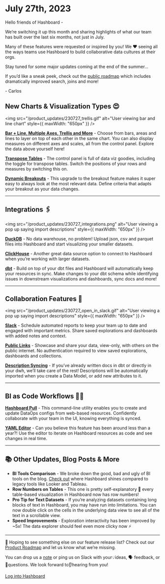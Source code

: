 # July 27th, 2023

Hello friends of Hashboard -

We’re switching it up this month and sharing highlights of what our team has built over the last six months, not just in July.

Many of these features were requested or inspired by you! We ❤️ seeing all the ways teams use Hashboard to build collaborative data cultures at their orgs.

Stay tuned for some major updates coming at the end of the summer…

If you’d like a sneak peek, check out the [public roadmap](/product-roadmap) which includes dramatically improved search, joins and more!

\- Carlos

## New Charts & Visualization Types 😍

<img
  src="/product_updates/230727_trellis.gif"
  alt="User viewing bar and line chart"
  style={{ maxWidth: "650px" }}
/>

**[Bar + Line, Multiple Axes, Trellis and More](https://docs.hashboard.com/changelog/2023_06_30#bar--line-charts-and-more)** - Choose from bars, areas and lines to layer on top of each other in the same chart. You can also display measures on different axes and scales, all from the control panel. Explore the data above yourself here!

**[Transpose Tables](https://docs.hashboard.com/changelog/2023_04_20#transpose-tables)** - The control panel is full of data viz goodies, including the toggle for transpose tables. Switch the positions of your rows and measures by switching this on.

**[Dynamic Breakouts](https://docs.hashboard.com/docs/visualizing-data/breakout#dynamic-breakouts)** - This upgrade to the breakout feature makes it super easy to always look at the most relevant data. Define criteria that adapts your breakout as your data changes.

---

## Integrations 🖇️

<img
  src="/product_updates/230727_integrations.png"
  alt="User viewing a pop up saying import descriptions"
  style={{ maxWidth: "650px" }}
/>

**[DuckDB](https://docs.hashboard.com/docs/database-connections/duckdb)** - No data warehouse, no problem! Upload json, csv and parquet files into Hashboard and start visualizing your smaller datasets.

**[ClickHouse](https://docs.hashboard.com/docs/database-connections/clickhouse)** - Another great data source option to connect to Hashboard when you’re working with larger datasets.

**[dbt](https://docs.hashboard.com/docs/data-ops/dbt-integration)** - Build on top of your dbt files and Hashboard will automatically keep your resources in sync. Make changes to your dbt schema while identifying issues in downstream visualizations and dashboards, sync docs and more!

---

## Collaboration Features 🤝

<img
  src="/product_updates/230727_open_in_slack.gif"
  alt="User viewing a pop up saying import descriptions"
  style={{ maxWidth: "650px" }}
/>

**[Slack](https://docs.hashboard.com/docs/sharing-data-externally/slack-integration)** - Schedule automated reports to keep your team up to date and engaged with important metrics. Share saved explorations and dashboards with added notes and context.

**[Public Links](https://docs.hashboard.com/docs/sharing-data-externally/public-links)** - Showcase and share your data, view-only, with others on the public internet. No authentication required to view saved explorations, dashboards and collections.

**[Description Syncing](https://docs.hashboard.com/docs/data-modeling/description-syncing)** - If you’ve already written docs in dbt or directly in your dwh, we’ll take care of the rest! Descriptions will be automatically imported when you create a Data Model, or add new attributes to it.

---

## BI as Code Workflows 👩‍💻

**[Hashboard Pull](https://docs.hashboard.com/docs/data-ops/cli#hashboard-pull)** - This command-line utility enables you to create and update DataOps configs from web-based resources. Confidently collaborate with your team in the UI, knowing everything is synced.

**[YAML Editor](https://docs.hashboard.com/docs/data-ops/yaml-editor)** - Can you believe this feature has been around less than a year?! Use the editor to iterate on Hashboard resources as code and see changes in real time.

---

## 📚 Other Updates, Blog Posts & More

- **BI Tools Comparison** - We broke down the good, bad and ugly of BI tools on the blog. [Check out](https://hashboard.com/blog-posts/the-right-bi-tool-to-grow-a-data-driven-culture-comparing-glean-looker-metabase-and-tableau) where Hashboard shines compared to legacy tools like Looker and Tableau.
- **Row Numbers on Tables** - This one is pretty self-explanatory 🙂 every table-based visualization in Hashboard now has row numbers!
- **Pro Tip for Text Datasets** - If you’re analyzing datasets containing long blocks of text in Hashboard, you may have run into limitations. You can now double click on the cells in the underlying data view to see all of the text in a scrollable view.
- **Speed Improvements** - Exploration interactivity has been improved by ~5x! The data explorer should feel even more clicky now ⚡️

---

👀 Hoping to see something else on our feature release list? Check out our [Product Roadmap](/product-roadmap) and let us know what we’re missing.

You can drop us a [note](mailto:support@hashboard.com?subject=null&body=null) or ping us on Slack with your💡ideas, 🗣 feedback, or 🙋questions. We look forward to👂hearing from you!

[Log into Hashboard](https://hashboard.com/app)
